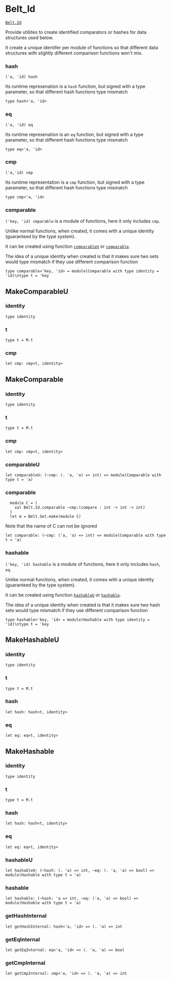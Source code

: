 # Belt_Id

<Intro>

[`Belt.Id`]()

  Provide utiliites to create identified comparators or hashes for
  data structures used below.

  It create a unique identifer per module of functions so that different data structures with slightly different
  comparison functions won't mix.

</Intro>


### hash
`('a, 'id) hash`

  Its runtime represenation is a `hash` function, but signed with a
  type parameter, so that different hash functions type mismatch

```res sig
type hash<'a, 'id>
```

### eq
`('a, 'id) eq`

  Its runtime represenation is an `eq` function, but signed with a
  type parameter, so that different hash functions type mismatch

```res sig
type eq<'a, 'id>
```

### cmp
`('a,'id) cmp`

  Its runtime representation is a `cmp` function, but signed with a
  type parameter, so that different hash functions type mismatch

```res sig
type cmp<'a, 'id>
```

### comparable
`('key, 'id) cmparable` is a module of functions, here it only includes `cmp`.

  Unlike normal functions, when created, it comes with a unique identity (guaranteed
  by the type system).

  It can be created using function [`comparableU`]() or [`comparable`]().

  The idea of a unique identity when created is that it makes sure two sets would type
  mismatch if they use different comparison function

```res sig
type comparable<'key, 'id> = module(Comparable with type identity = 'id)\ntype t = 'key
```

## MakeComparableU



### identity


```res sig
type identity
```
### t


```res sig
type t = M.t
```
### cmp


```res sig
let cmp: cmp<t, identity>
```

## MakeComparable



### identity


```res sig
type identity
```
### t


```res sig
type t = M.t
```
### cmp


```res sig
let cmp: cmp<t, identity>
```

### comparableU


```res sig
let comparableU: (~cmp: (. 'a, 'a) => int) => module(Comparable with type t = 'a)
```

### comparable
```
  module C = (
    val Belt.Id.comparable ~cmp:(compare : int -> int -> int)
  )
  let m = Belt.Set.make(module C)
  ```

  Note that the name of C can not be ignored

```res sig
let comparable: (~cmp: ('a, 'a) => int) => module(Comparable with type t = 'a)
```

### hashable
`('key, 'id) hashable` is a module of functions, here it only includes `hash`, `eq`.

  Unlike normal functions, when created, it comes with a unique identity (guaranteed
  by the type system).

  It can be created using function [`hashableU`]() or [`hashable`]().

  The idea of a unique identity when created is that it makes sure two hash sets would type
  mismatch if they use different comparison function

```res sig
type hashable<'key, 'id> = module(Hashable with type identity = 'id)\ntype t = 'key
```

## MakeHashableU



### identity


```res sig
type identity
```
### t


```res sig
type t = M.t
```
### hash


```res sig
let hash: hash<t, identity>
```
### eq


```res sig
let eq: eq<t, identity>
```

## MakeHashable



### identity


```res sig
type identity
```
### t


```res sig
type t = M.t
```
### hash


```res sig
let hash: hash<t, identity>
```
### eq


```res sig
let eq: eq<t, identity>
```

### hashableU


```res sig
let hashableU: (~hash: (. 'a) => int, ~eq: (. 'a, 'a) => bool) => module(Hashable with type t = 'a)
```

### hashable


```res sig
let hashable: (~hash: 'a => int, ~eq: ('a, 'a) => bool) => module(Hashable with type t = 'a)
```

### getHashInternal


```res sig
let getHashInternal: hash<'a, 'id> => (. 'a) => int
```

### getEqInternal


```res sig
let getEqInternal: eq<'a, 'id> => (. 'a, 'a) => bool
```

### getCmpInternal


```res sig
let getCmpInternal: cmp<'a, 'id> => (. 'a, 'a) => int
```

